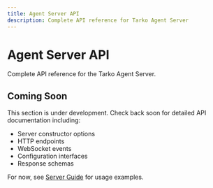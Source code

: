 ```yaml
---
title: Agent Server API
description: Complete API reference for Tarko Agent Server
---
```


# Agent Server API

Complete API reference for the Tarko Agent Server.

## Coming Soon

This section is under development. Check back soon for detailed API documentation including:

- Server constructor options
- HTTP endpoints
- WebSocket events
- Configuration interfaces
- Response schemas

For now, see [Server Guide](/guide/deployment/server) for usage examples.
